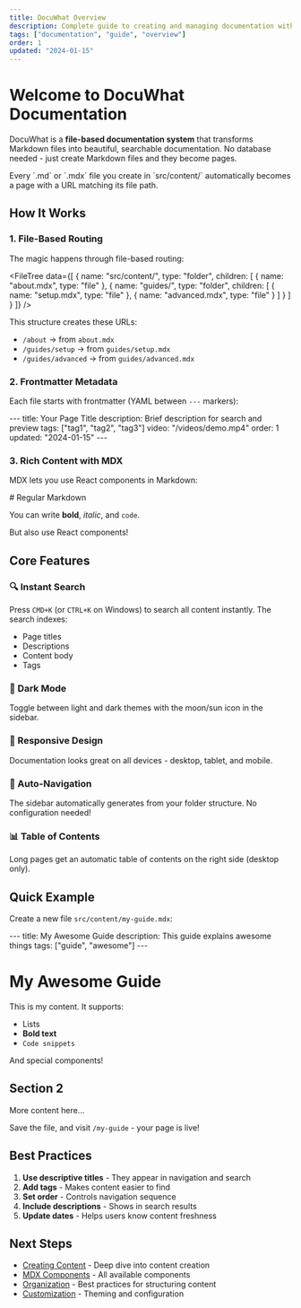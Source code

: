 ```yaml
---
title: DocuWhat Overview
description: Complete guide to creating and managing documentation with DocuWhat
tags: ["documentation", "guide", "overview"]
order: 1
updated: "2024-01-15"
---
```


# Welcome to DocuWhat Documentation

DocuWhat is a **file-based documentation system** that transforms Markdown files into beautiful, searchable documentation. No database needed - just create Markdown files and they become pages.

<Callout type="success" title="Key Insight">
  Every `.md` or `.mdx` file you create in `src/content/` automatically becomes a page with a URL matching its file path.
</Callout>

## How It Works

### 1. File-Based Routing

The magic happens through file-based routing:

<FileTree data={[
  {
    name: "src/content/",
    type: "folder",
    children: [
      { name: "about.mdx", type: "file" },
      {
        name: "guides/",
        type: "folder",
        children: [
          { name: "setup.mdx", type: "file" },
          { name: "advanced.mdx", type: "file" }
        ]
      }
    ]
  }
]} />

This structure creates these URLs:
- `/about` → from `about.mdx`
- `/guides/setup` → from `guides/setup.mdx`
- `/guides/advanced` → from `guides/advanced.mdx`

### 2. Frontmatter Metadata

Each file starts with frontmatter (YAML between `---` markers):

<CodeBlock language="yaml">
---
title: Your Page Title
description: Brief description for search and preview
tags: ["tag1", "tag2", "tag3"]
video: "/videos/demo.mp4"
order: 1
updated: "2024-01-15"
---
</CodeBlock>

### 3. Rich Content with MDX

MDX lets you use React components in Markdown:

<CodeBlock language="mdx">
# Regular Markdown

You can write **bold**, *italic*, and `code`.

<Callout type="info">
  But also use React components!
</Callout>

<VideoPlayer src="/videos/tutorial.mp4" />
</CodeBlock>

## Core Features

### 🔍 Instant Search
Press `CMD+K` (or `CTRL+K` on Windows) to search all content instantly. The search indexes:
- Page titles
- Descriptions
- Content body
- Tags

### 🌙 Dark Mode
Toggle between light and dark themes with the moon/sun icon in the sidebar.

### 📱 Responsive Design
Documentation looks great on all devices - desktop, tablet, and mobile.

### 🎯 Auto-Navigation
The sidebar automatically generates from your folder structure. No configuration needed!

### 📊 Table of Contents
Long pages get an automatic table of contents on the right side (desktop only).

## Quick Example

Create a new file `src/content/my-guide.mdx`:

<CodeBlock language="mdx">
---
title: My Awesome Guide
description: This guide explains awesome things
tags: ["guide", "awesome"]
---

# My Awesome Guide

This is my content. It supports:

- Lists
- **Bold text**
- `Code snippets`

<Callout type="success">
  And special components!
</Callout>

## Section 2

More content here...
</CodeBlock>

Save the file, and visit `/my-guide` - your page is live!

## Best Practices

1. **Use descriptive titles** - They appear in navigation and search
2. **Add tags** - Makes content easier to find
3. **Set order** - Controls navigation sequence
4. **Include descriptions** - Shows in search results
5. **Update dates** - Helps users know content freshness

## Next Steps

- [Creating Content](/documentation/creating-content) - Deep dive into content creation
- [MDX Components](/documentation/mdx-components) - All available components
- [Organization](/documentation/organization) - Best practices for structuring content
- [Customization](/documentation/customization) - Theming and configuration